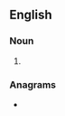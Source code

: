 {{also|Ios|iOS|-ios|íos-}}
==English==

===Noun===
{{head|en|noun form}}

# {{plural of|io|lang=en}}

===Anagrams===
* {{anagrams|en|a=ios|ISO|OIs|OSI|SOI|iso|iso-|soi}}